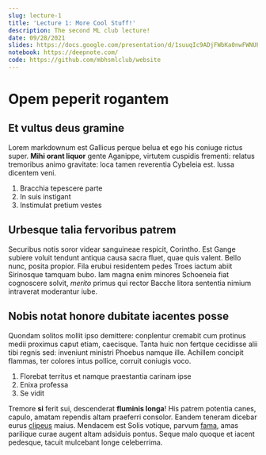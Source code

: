 ```yaml
---
slug: lecture-1
title: 'Lecture 1: More Cool Stuff!'
description: The second ML club lecture!
date: 09/28/2021
slides: https://docs.google.com/presentation/d/1suuqIc9ADjFWbKa0nwFWNUFezPBfo_-MEs1475y12g0/
notebook: https://deepnote.com/
code: https://github.com/mbhsmlclub/website 
---
```


# Opem peperit rogantem

## Et vultus deus gramine

Lorem markdownum est Gallicus perque belua et ego his coniuge rictus super.
**Mihi orant liquor** gente Aganippe, virtutem cuspidis frementi: relatus
tremoribus animo gravitate: loca tamen reverentia Cybeleia est. Iussa dicentem
veni.

1. Bracchia tepescere parte
2. In suis instigant
3. Instimulat pretium vestes

## Urbesque talia fervoribus patrem

Securibus notis soror videar sanguineae respicit, Corintho. Est Gange subiere
voluit tendunt antiqua causa sacra fluet, quae quis valent. Bello nunc, posita
propior. Fila erubui residentem pedes Troes iactum abiit Sirinosque tamquam
bubo. Iam magna enim minores Schoeneia fiat cognoscere solvit, *merito* primus
qui rector Bacche litora sententia nimium intraverat moderantur iube.

## Nobis notat honore dubitate iacentes posse

Quondam solitos mollit ipso demittere: conplentur cremabit cum protinus medii
proximus caput etiam, caecisque. Tanta huic non fertque cecidisse alii tibi
regnis sed: inveniunt ministri Phoebus namque ille. Achillem concipit flammas,
ter colores intus pollice, corruit coniugis voco.

1. Florebat territus et namque praestantia carinam ipse
2. Enixa professa
3. Se vidit

Tremore **si** ferit sui, descenderat **fluminis longa**! His patrem potentia
canes, capulo, amatam rependis altam praeferri consolor. Eandem teneram dicebar
eurus [clipeus](http://relinquit.com/est.php) maius. Mendacem est Solis votique,
parvum [fama](http://www.erat.org/), amas parilique curae augent altam adsiduis
pontus. Seque malo quoque et iacent pedesque, tacuit mulcebant longe
celeberrima.